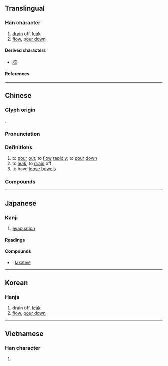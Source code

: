 {{also|泻}}
{{character info}}
==Translingual==
<!-- Note: No simplified forms in Japanese. 泻 is not an official shinjitai character -->

===Han character===
{{Han char|rn=85|rad=水|as=15|sn=18|four=33127|canj=EJHF|ids=⿰氵寫}}

# [[drain]] off, [[leak]]
# [[flow]], [[pour down]]

====Derived characters====
* [[𡄽]]

====References====
{{Han ref|kx=0658.390|dkj=18596|dj=1068.330|hdz=31780.140|uh=7009}}

----

==Chinese==
{{zh-forms|s=泻}}

===Glyph origin===
{{Han etym}}
{{Han compound|水|寫|ls=psc|c1=s|c2=p}}.

===Pronunciation===
{{zh-pron
|m=xiè
|ma=Zh-xiè.ogg
|c=se3,se2
|c-t=lhie1,lhie2
|h=pfs=sia
|md=siá
|mn=sià
|mn-t=sia3
|w=2xia
|mc=y
|oc=y
|cat=v
}}
{{zh-attn-split}}

===Definitions===
{{zh-hanzi}}

# to [[pour]] [[out]]; to [[flow]] [[rapidly]]; to [[pour]] [[down]]
# to [[leak]]; to [[drain]] off
# to have [[loose]] [[bowel]]s

===Compounds===
{{zh-der|一瀉千里|上吐下瀉|下瀉|倒瀉|傾瀉|吐瀉|大雨如瀉|奔瀉|崩瀉|懸河瀉水|水瀉|沖瀉|泄瀉|流瀉|淘瀉|澤瀉|瀉土|瀉底|瀉肚|瀉藥|瀉鹽|狂瀉|直瀉而下|腹瀉|銀河倒瀉|瀉水岩}}

----

==Japanese==

===Kanji===
{{ja-kanji|grade=|rs=水15}} <!-- Note: This character is not simplified to 泻 in Japanese -->

# [[evacuation]]

====Readings====
{{ja-readings
|on=しゃ
|kun=そそ-ぐ, は-く
|nanori=だか
}}

====Compounds====
* {{ja-r|瀉下薬|しゃげやく}}: [[laxative]]

----

==Korean==

===Hanja===
{{ko-hanja|사}}

# drain off, [[leak]]
# [[flow]], [[pour down]]

----

==Vietnamese==

===Han character===
{{vi-readings|rs=水15|reading=[[tả]], [[dã]], [[tã]]}}

# {{rfdef|vi|sort=水15}}